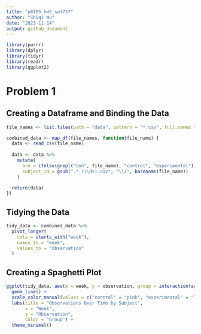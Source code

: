 ```yaml
---
title: "p8105_hw5_sw3737"
author: "Shiqi Wu"
date: "2023-11-14"
output: github_document
---
```


```r
library(purrr)
library(dplyr)
library(tidyr)
library(readr)
library(ggplot2)
```

# Problem 1

## Creating a Dataframe and Binding the Data
```r
file_names <- list.files(path = "data", pattern = "*.csv", full.names = TRUE)

combined_data <- map_df(file_names, function(file_name) {
  data <- read_csv(file_name)
  
  data <- data %>%
    mutate(
      arm = ifelse(grepl("con", file_name), "control", "experimental"),
      subject_id = gsub(".*_(\\d+).csv", "\\1", basename(file_name))
    )

  return(data)
})
```

## Tidying the Data
```r
tidy_data <- combined_data %>%
  pivot_longer(
    cols = starts_with("week"), 
    names_to = "week", 
    values_to = "observation"
  )
```

## Creating a Spaghetti Plot
```r
ggplot(tidy_data, aes(x = week, y = observation, group = interaction(arm, subject_id), color = arm)) +
  geom_line() +
  scale_color_manual(values = c("control" = "pink", "experimental" = "lightblue")) +
  labs(title = "Observations Over Time by Subject",
       x = "Week",
       y = "Observation",
       color = "Group") +
  theme_minimal()
```

